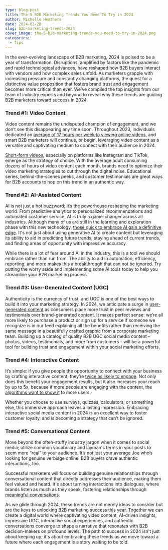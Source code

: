 ```yaml
---
type: blog-post
title: The 5 B2B Marketing Trends You Need To Try in 2024
author: Michelle Heathers
date: 2024-02-28
slug: b2b-marketing-trends-2024
cover_image: the-5-b2b-marketing-trends-you-need-to-try-in-2024.png
categories:
  - Tips
---
```

<!--StartFragment-->

In the ever-evolving landscape of B2B marketing, 2024 is poised to be a year of transformation. Disruptions, amplified by factors like the pandemic and rapid technological advances, have reshaped how B2B buyers interact with vendors and how complex sales unfold. As marketers grapple with increasing pressure and constantly changing platforms, the quest for a distinctive value proposition that fosters brand trust and engagement becomes more critical than ever. We’ve compiled the top insights from our team of industry experts and beyond to reveal why these trends are guiding B2B marketers toward success in 2024.

### Trend #1: Video Content

Video content remains the undisputed champion of engagement, and we don’t see this disappearing any time soon. Throughout 2023, individuals dedicated an [average of 17 hours per week to viewing online videos](https://blog.hubspot.com/marketing/how-video-consumption-is-changing), and smart B2B marketers will continue, or begin, leveraging video content as a versatile and captivating medium to connect with their audience in 2024.

[Short-form videos](https://brandglue.com/blog/repurpose-video-content-social-media/), especially on platforms like Instagram and TikTok, emerge as the strategy of choice. With the average adult consuming dozens of hours of video content each month, brands need to optimize their video marketing strategies to cut through the digital noise. Educational series, behind-the-scenes peeks, and customer testimonials are great ways for B2B accounts to hop on this trend in an authentic way. 

### Trend #2: AI-Assisted Content

AI is not just a hot buzzword; it’s the powerhouse reshaping the marketing world. From predictive analytics to personalized recommendations and automated customer service, AI is truly a game-changer across all industries. Although many of us are still in the learning and exploration phase with this new technology, [those quick to embrace AI gain a definitive edge](https://www.forbes.com/sites/johnhall/2023/12/03/4-ways-b2b-brands-will-differentiate-themselves-in-2024/?sh=6196a1b4e33a). It's not just about using generative AI to create content but leveraging its ability to aid in predicting future trends, staying ahead of current trends, and finding areas of opportunity with impressive accuracy.

While there is a lot of fear around AI in the industry, this is a tool we should embrace rather than run from. The ability to aid in automation, efficiency, reporting, and more makes this a breakthrough that can not be ignored. Try putting the worry aside and implementing some AI tools today to help you streamline your B2B marketing process.

### Trend #3: User-Generated Content (UGC)

Authenticity is the currency of trust, and UGC is one of the best ways to build it into your marketing strategy. In 2024, we anticipate a surge in [user-generated content](https://www.wordstream.com/blog/b2b-marketing-trends-2024) as consumers place more trust in peer reviews and testimonials over brand-generated content. It makes perfect sense: we’re all more likely to purchase a product or sign up for a service if someone we recognize is in our feed explaining all the benefits rather than receiving the same message in a beautifully crafted graphic from a corporate marketing team. Building up a catalog of quality B2B UGC social media content - photos, videos, testimonials, and more from customers - will be a powerful tool for building trust and engagement within your social marketing efforts. 

### Trend #4: Interactive Content

It’s simple: if you give people the opportunity to connect with your business by crafting interactive content, they’re [twice as likely to engage](https://outgrow.co/blog/statistics-interactive-content). Not only does this benefit your engagement results, but it also increases your reach by up to 5x, because if more people are engaging with the content, the [algorithms want to show it](https://brandglue.com/blog/everything-about-linkedin-algorithm/) to more users. 

Whether you choose to use surveys, quizzes, calculators, or something else, this immersive approach leaves a lasting impression. Embracing interactive social media content in 2024 is an excellent way to foster customer loyalty, and is becoming a strategy that can’t be ignored.

### Trend #5: Conversational Content

Move beyond the often-stuffy industry jargon when it comes to social media; utilize common vocabulary and layman's terms in your posts to seem more “real” to your audience. It’s not just your average Joe who’s looking for genuine verbiage online: B2B buyers crave authentic interactions, too. 

Successful marketers will focus on building genuine relationships through conversational content that directly addresses their audience, making them feel valued and heard. It's about turning interactions into dialogues, where brands listen as much as they speak, fostering relationships through [meaningful conversations](https://brandglue.com/blog/b2b-social-media-dms/).

As we glide through 2024, these trends are not merely ideas to consider but are the keys to unlocking B2B marketing success this year. Together we can create a digital world where captivating video content, AI-driven insights, impressive UGC, interactive social experiences, and authentic conversations converge to shape a narrative that resonates with B2B decision-makers on profound levels. The path to success in 2024 isn't just about keeping up; it's about embracing these trends as we move toward a future where each engagement is a story waiting to be told.

<!--EndFragment-->